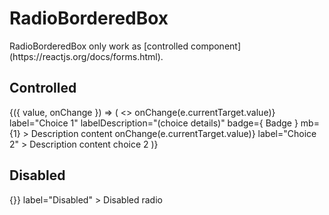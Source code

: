 
<Meta title="Components/RadioBorderedBox" component={RadioBorderedBox} />

# RadioBorderedBox

<Description>
  RadioBorderedBox only work as [controlled
  component](https://reactjs.org/docs/forms.html).
</Description>

## Controlled

<Canvas>
  <Story name="basic">
    <ControlValue value="choice-1">
      {({ value, onChange }) => (
        <>
          <RadioBorderedBox
            name="choice-1"
            checked={value === 'choice-1'}
            value="choice-1"
            onChange={e => onChange(e.currentTarget.value)}
            label="Choice 1"
            labelDescription="(choice details)"
            badge={
              <Badge size="xsmall" variant="info">
                Badge
              </Badge>
            }
            mb={1}
          >
            Description content
          </RadioBorderedBox>
          <RadioBorderedBox
            name="choice-2"
            checked={value === 'choice-2'}
            value="choice-2"
            onChange={e => onChange(e.currentTarget.value)}
            label="Choice 2"
          >
            Description content choice 2
          </RadioBorderedBox>
        </>
      )}
    </ControlValue>
  </Story>
</Canvas>

## Disabled

<Canvas>
  <Story name="disabled">
    <BlockList>
      <RadioBorderedBox
        value="disabled"
        name="radio-disabled"
        disabled
        onChange={() => {}}
        label="Disabled"
      >
        Disabled radio
      </RadioBorderedBox>
    </BlockList>
  </Story>
</Canvas>

